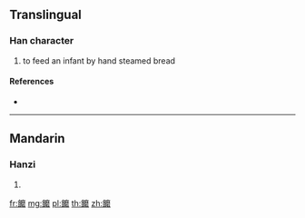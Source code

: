 {{character info/new}}
==Translingual==

===Han character===
{{Han char|rn=184|rad=食|as=16|sn=25|four=|canj=OIIDR}}

# to feed an infant by hand steamed bread

====References====
* {{Han ref|kx=1427.180|dkj=44473|hdz=74478.230|uh=995D|ud=39261}}

----

==Mandarin==

===Hanzi===
{{cmn-hanzi|pin=[[mó]] ([[mo2]])|wg=mo<sup>2</sup>}}

# {{defn|lang=cmn|sort=食16}}

[[fr:饝]]
[[mg:饝]]
[[pl:饝]]
[[th:饝]]
[[zh:饝]]